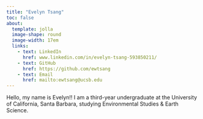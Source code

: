 ```yaml
---
title: "Evelyn Tsang"
toc: false
about: 
  template: jolla
  image-shape: round
  image-width: 17em
  links: 
    - text: LinkedIn
      href: www.linkedin.com/in/evelyn-tsang-593850211/
    - text: GitHub
      href: https://github.com/ewtsang
    - text: Email
      href: mailto:ewtsang@ucsb.edu
---
```


Hello, my name is Evelyn!! I am a third-year undergraduate at the University of California, Santa Barbara, studying Environmental Studies & Earth Science.

```r

```

